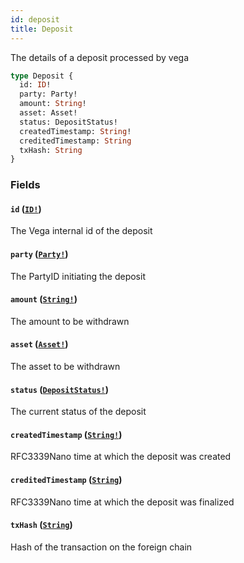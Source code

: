 ```yaml
---
id: deposit
title: Deposit
---
```


The details of a deposit processed by vega

```graphql
type Deposit {
  id: ID!
  party: Party!
  amount: String!
  asset: Asset!
  status: DepositStatus!
  createdTimestamp: String!
  creditedTimestamp: String
  txHash: String
}
```

### Fields

#### `id` ([`ID!`](/graphql/scalars/id))

The Vega internal id of the deposit

#### `party` ([`Party!`](/graphql/objects/party))

The PartyID initiating the deposit

#### `amount` ([`String!`](/graphql/scalars/string))

The amount to be withdrawn

#### `asset` ([`Asset!`](/graphql/objects/asset))

The asset to be withdrawn

#### `status` ([`DepositStatus!`](/graphql/enums/deposit-status))

The current status of the deposit

#### `createdTimestamp` ([`String!`](/graphql/scalars/string))

RFC3339Nano time at which the deposit was created

#### `creditedTimestamp` ([`String`](/graphql/scalars/string))

RFC3339Nano time at which the deposit was finalized

#### `txHash` ([`String`](/graphql/scalars/string))

Hash of the transaction on the foreign chain
